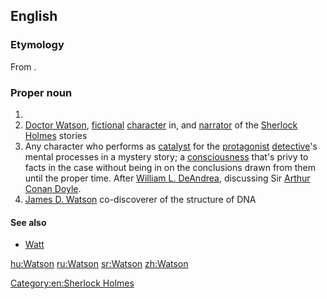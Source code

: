 ==English==

===Etymology===
From {{suffix|Wat|son}}.

===Proper noun===
{{en-proper noun}}

# {{surname|northern [[English]] and [[Scottish]] [[patronymic]]|from=given names}} 
# [[w:Doctor Watson|Doctor Watson]], [[fictional]] [[character]] in, and [[narrator]] of the [[w:Sherlock Holmes|Sherlock Holmes]] stories
# Any character who performs as [[catalyst]] for the [[protagonist]] [[detective]]'s mental processes in a mystery story; a [[consciousness]] that's privy to facts in the case without being in on the conclusions drawn from them until the proper time. After [[w:William L. DeAndrea|William L. DeAndrea]], discussing Sir [[w:Arthur Conan Doyle|Arthur Conan Doyle]].
# [[w:James D. Watson|James D. Watson]] co-discoverer of the structure of DNA

{{wikipedia}}
====See also====
*[[Watt]]


[[Category:en:Sherlock Holmes]]

[[hu:Watson]]
[[ru:Watson]]
[[sr:Watson]]
[[zh:Watson]]